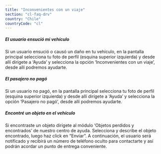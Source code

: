 ```yaml
---
title: "Inconvenientes con un viaje"
section: "cl-faq-drv"
country: "Chile"
countryCode: "cl"
---
```


##### El usuario ensució mi vehículo

Si un usuario ensució o causó un daño en tu vehículo, en la pantalla principal selecciona tu foto de perfil (esquina superior izquierda) y desde allí dirígete a ‘Ayuda’ y selecciona la opción ‘Inconvenientes con un viaje’, desde allí podremos ayudarte.

##### El pasajero no pagó

Si un usuario no pagó, en la pantalla principal selecciona tu foto de perfil (esquina superior izquierda) y desde allí dirígete a ‘Ayuda’ y selecciona la opción ‘Pasajero no pagó’, desde allí podremos ayudarte.

##### Encontré un objeto en el vehículo

Si encontraste un objeto dirígete al módulo ‘Objetos perdidos y encontrados’ de nuestro centro de ayuda. Selecciona y describe el objeto encontrado, luego haz click en “Enviar”. A continuación, el usuario será notificado y recibirá un número de teléfono oculto para contactarte y así podrán acordar un punto de entrega conveniente.
